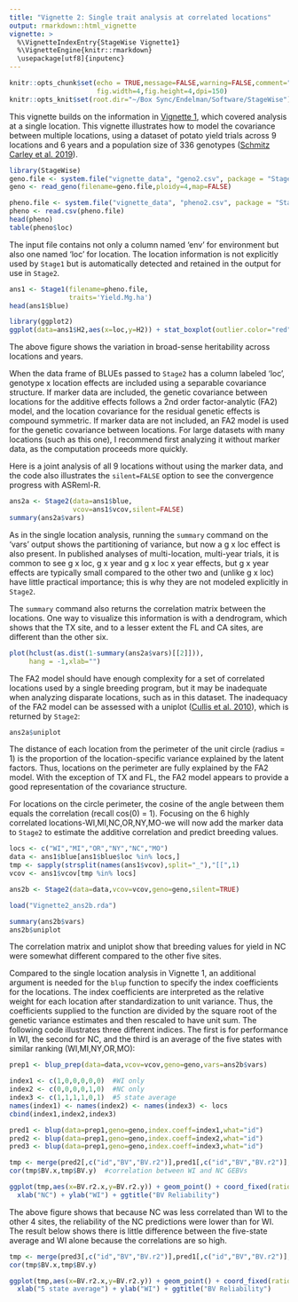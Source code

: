 ```yaml
---
title: "Vignette 2: Single trait analysis at correlated locations"
output: rmarkdown::html_vignette
vignette: >
  %\VignetteIndexEntry{StageWise Vignette1}
  %\VignetteEngine{knitr::rmarkdown}
  \usepackage[utf8]{inputenc}
---
```


```r
knitr::opts_chunk$set(echo = TRUE,message=FALSE,warning=FALSE,comment="##",
                      fig.width=4,fig.height=4,dpi=150)
knitr::opts_knit$set(root.dir="~/Box Sync/Endelman/Software/StageWise")
```

This vignette builds on the information in [Vignette 1](https://jendelman.github.io/StageWise/Vignette1.html), which covered analysis at a single location. This vignette illustrates how to model the covariance between multiple locations, using a dataset of potato yield trials across 9 locations and 6 years and a population size of 336 genotypes ([Schmitz Carley et al. 2019](https://doi.org/10.2135/cropsci2018.05.0314)). 

```r
library(StageWise)
geno.file <- system.file("vignette_data", "geno2.csv", package = "StageWise")
geno <- read_geno(filename=geno.file,ploidy=4,map=FALSE)

pheno.file <- system.file("vignette_data", "pheno2.csv", package = "StageWise")
pheno <- read.csv(pheno.file)
head(pheno)
table(pheno$loc)
``` 

The input file contains not only a column named 'env' for environment but also one named 'loc' for location. The location information is not explicitly used by `Stage1` but is automatically detected and retained in the output for use in `Stage2`.

```r
ans1 <- Stage1(filename=pheno.file,
               traits='Yield.Mg.ha')
head(ans1$blue)

library(ggplot2)
ggplot(data=ans1$H2,aes(x=loc,y=H2)) + stat_boxplot(outlier.color="red") + xlab("Location") + ylab(expression(paste("Broad-sense ",H^2," (plot basis)")))
```

The above figure shows the variation in broad-sense heritability across locations and years. 

When the data frame of BLUEs passed to `Stage2` has a column labeled 'loc', genotype x location effects are included using a separable covariance structure. If marker data are included, the genetic covariance between locations for the additive effects follows a 2nd order factor-analytic (FA2) model, and the location covariance for the residual genetic effects is compound symmetric. If marker data are not included, an FA2 model is used for the genetic covariance between locations. For large datasets with many locations (such as this one), I recommend first analyzing it without marker data, as the computation proceeds more quickly. 

Here is a joint analysis of all 9 locations without using the marker data, and the code also illustrates the `silent=FALSE` option to see the convergence progress with ASReml-R.
```r
ans2a <- Stage2(data=ans1$blue,
                vcov=ans1$vcov,silent=FALSE)
summary(ans2a$vars)
```

As in the single location analysis, running the `summary` command on the 'vars' output shows the partitioning of variance, but now a g x loc effect is also present. In published analyses of multi-location, multi-year trials, it is common to see g x loc, g x year and g x loc x year effects, but g x year effects are typically small compared to the other two and (unlike g x loc) have little practical importance; this is why they are not modeled explicitly in `Stage2`. 

The `summary` command also returns the correlation matrix between the locations. One way to visualize this information is with a dendrogram, which shows that the TX site, and to a lesser extent the FL and CA sites, are different than the other six. 

```r
plot(hclust(as.dist(1-summary(ans2a$vars)[[2]])),
     hang = -1,xlab="")
```

The FA2 model should have enough complexity for a set of correlated locations used by a single breeding program, but it may be inadequate when analyzing disparate locations, such as in this dataset. The inadequacy of the FA2 model can be assessed with a uniplot ([Cullis et al. 2010](https://doi.org/10.1139/G10-080)), which is returned by `Stage2`:

```r
ans2a$uniplot
```

The distance of each location from the perimeter of the unit circle (radius = 1) is the proportion of the location-specific variance explained by the latent factors. Thus, locations on the perimeter are fully explained by the FA2 model. With the exception of TX and FL, the FA2 model appears to provide a good representation of the covariance structure.

For locations on the circle perimeter, the cosine of the angle between them equals the correlation (recall cos(0) = 1). Focusing on the 6 highly correlated locations-WI,MI,NC,OR,NY,MO-we will now add the marker data to `Stage2` to estimate the additive correlation and predict breeding values.

```r
locs <- c("WI","MI","OR","NY","NC","MO")
data <- ans1$blue[ans1$blue$loc %in% locs,]
tmp <- sapply(strsplit(names(ans1$vcov),split="_"),"[[",1)
vcov <- ans1$vcov[tmp %in% locs]
```
```r
ans2b <- Stage2(data=data,vcov=vcov,geno=geno,silent=TRUE)
```
```r
load("Vignette2_ans2b.rda")
```
```r
summary(ans2b$vars)
ans2b$uniplot
```

The correlation matrix and uniplot show that breeding values for yield in NC were somewhat different compared to the other five sites. 

Compared to the single location analysis in Vignette 1, an additional argument is needed for the `blup` function to specify the index coefficients for the locations. The index coefficients are interpreted as the relative weight for each location after standardization to unit variance. Thus, the coefficients supplied to the function are divided by the square root of the genetic variance estimates and then rescaled to have unit sum. The following code illustrates three different indices. The first is for performance in WI, the second for NC, and the third is an average of the five states with similar ranking (WI,MI,NY,OR,MO):

```r
prep1 <- blup_prep(data=data,vcov=vcov,geno=geno,vars=ans2b$vars)

index1 <- c(1,0,0,0,0,0)  #WI only
index2 <- c(0,0,0,0,1,0)  #NC only
index3 <- c(1,1,1,1,0,1)  #5 state average
names(index1) <- names(index2) <- names(index3) <- locs
cbind(index1,index2,index3)

pred1 <- blup(data=prep1,geno=geno,index.coeff=index1,what="id")
pred2 <- blup(data=prep1,geno=geno,index.coeff=index2,what="id")
pred3 <- blup(data=prep1,geno=geno,index.coeff=index3,what="id")

tmp <- merge(pred2[,c("id","BV","BV.r2")],pred1[,c("id","BV","BV.r2")],by="id")
cor(tmp$BV.x,tmp$BV.y)  #correlation between WI and NC GEBVs

ggplot(tmp,aes(x=BV.r2.x,y=BV.r2.y)) + geom_point() + coord_fixed(ratio=1) + xlim(0.3,0.8) + ylim(0.3,0.8) + geom_line(data=data.frame(x=c(0.3,0.8),y=c(0.3,0.8)),mapping=aes(x=x,y=y),linetype=2) + theme_bw() + 
  xlab("NC") + ylab("WI") + ggtitle("BV Reliability")
```

The above figure shows that because NC was less correlated than WI to the other 4 sites, the reliability of the NC predictions were lower than for WI. The result below shows there is little difference between the five-state average and WI alone because the correlations are so high.

```r
tmp <- merge(pred3[,c("id","BV","BV.r2")],pred1[,c("id","BV","BV.r2")],by="id")
cor(tmp$BV.x,tmp$BV.y)

ggplot(tmp,aes(x=BV.r2.x,y=BV.r2.y)) + geom_point() + coord_fixed(ratio=1) + xlim(0.3,0.8) + ylim(0.3,0.8) + geom_line(data=data.frame(x=c(0.3,0.8),y=c(0.3,0.8)),mapping=aes(x=x,y=y),linetype=2) + theme_bw() + 
  xlab("5 state average") + ylab("WI") + ggtitle("BV Reliability")
```

